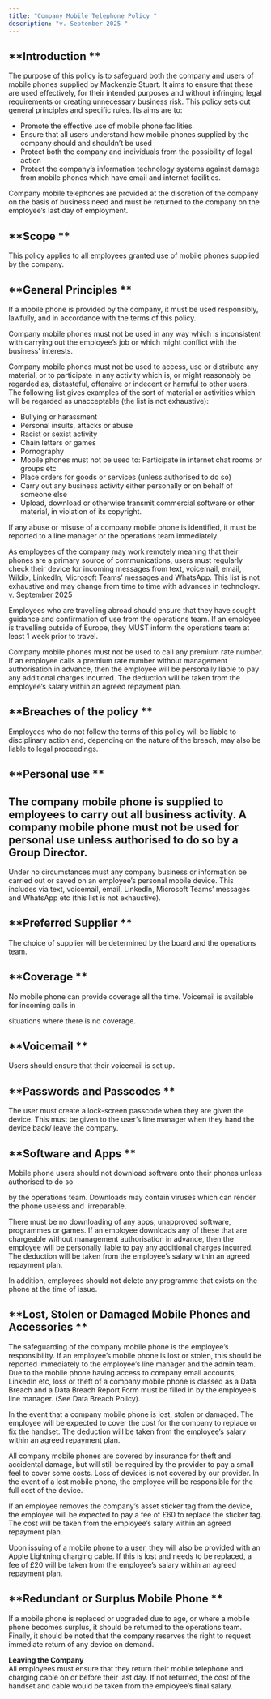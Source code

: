 ```yaml
---
title: "Company Mobile Telephone Policy "
description: "v. September 2025 "
---
```



## **Introduction **

The purpose of this policy is to safeguard both the company and users of mobile phones supplied by Mackenzie Stuart. It aims to ensure that these are used effectively, for their intended purposes and without infringing legal requirements or creating unnecessary business risk. This policy sets out general principles and specific rules. Its aims are to: 

- Promote the effective use of mobile phone facilities 
- Ensure that all users understand how mobile phones supplied by the company should and shouldn’t be used 
- Protect both the company and individuals from the possibility of legal action 
- Protect the company’s information technology systems against damage from mobile phones which have email and internet facilities. 

Company mobile telephones are provided at the discretion of the company on the basis of business need and must be returned to the company on the employee’s last day of employment. 

## **Scope **

This policy applies to all employees granted use of mobile phones supplied by the company. 

## **General Principles **

If a mobile phone is provided by the company, it must be used responsibly, lawfully, and in accordance with the terms of this policy. 

Company mobile phones must not be used in any way which is inconsistent with carrying out the employee’s job or which might conflict with the business’ interests. 

Company mobile phones must not be used to access, use or distribute any material, or to participate in any activity which is, or might reasonably be regarded as, distasteful, offensive or indecent or harmful to other users. The following list gives examples of the sort of material or activities which will be regarded as unacceptable (the list is not exhaustive): 

- Bullying or harassment 
- Personal insults, attacks or abuse 
- Racist or sexist activity 
- Chain letters or games 
- Pornography 
- Mobile phones must not be used to: Participate in internet chat rooms or groups etc 
- Place orders for goods or services (unless authorised to do so) 
- Carry out any business activity either personally or on behalf of someone else 
- Upload, download or otherwise transmit commercial software or other material, in violation of its copyright. 

If any abuse or misuse of a company mobile phone is identified, it must be reported to a line manager or the operations team immediately. 

As employees of the company may work remotely meaning that their phones are a primary source of communications, users must regularly check their device for incoming messages from text, voicemail, email, Wildix, LinkedIn, Microsoft Teams’ messages and WhatsApp. This list is not exhaustive and may change from time to time with advances in technology. v. September 2025 

Employees who are travelling abroad should ensure that they have sought guidance and confirmation of use from the operations team. If an employee is travelling outside of Europe, they MUST inform the operations team at least 1 week prior to travel. 

Company mobile phones must not be used to call any premium rate number. If an employee calls a premium rate number without management authorisation in advance, then the employee will be personally liable to pay any additional charges incurred. The deduction will be taken from the employee’s salary within an agreed repayment plan. 

## **Breaches of the policy **

Employees who do not follow the terms of this policy will be liable to disciplinary action and, depending on the nature of the breach, may also be liable to legal proceedings. 

## **Personal use **

## The company mobile phone is supplied to employees to carry out all business activity. A company mobile phone must not be used for personal use unless authorised to do so by a Group Director. 

Under no circumstances must any company business or information be carried out or saved on an employee’s personal mobile device. This includes via text, voicemail, email, LinkedIn, Microsoft Teams’ messages and WhatsApp etc (this list is not exhaustive). 

## **Preferred Supplier **

The choice of supplier will be determined by the board and the operations team. 

## **Coverage **

No mobile phone can provide coverage all the time. Voicemail is available for incoming calls in 

situations where there is no coverage. 

## **Voicemail **

Users should ensure that their voicemail is set up. 

## **Passwords and Passcodes **

The user must create a lock-screen passcode when they are given the device. This must be given to the user’s line manager when they hand the device back/ leave the company. 

## **Software and Apps **

Mobile phone users should not download software onto their phones unless authorised to do so 

by the operations team. Downloads may contain viruses which can render the phone useless and  irreparable. 

There must be no downloading of any apps, unapproved software, programmes or games. If an employee downloads any of these that are chargeable without management authorisation in advance, then the employee will be personally liable to pay any additional charges incurred. The deduction will be taken from the employee’s salary within an agreed repayment plan. 

In addition, employees should not delete any programme that exists on the phone at the time of issue. 

## **Lost, Stolen or Damaged Mobile Phones and Accessories **

The safeguarding of the company mobile phone is the employee’s responsibility. If an employee’s mobile phone is lost or stolen, this should be reported immediately to the employee’s line manager and the admin team. Due to the mobile phone having access to company email accounts, LinkedIn etc, loss or theft of a company mobile phone is classed as a Data Breach and a Data Breach Report Form must be filled in by the employee’s line manager. (See Data Breach Policy). 

In the event that a company mobile phone is lost, stolen or damaged. The employee will be expected to cover the cost for the company to replace or fix the handset. The deduction will be taken from the employee’s salary within an agreed repayment plan. 

All company mobile phones are covered by insurance for theft and accidental damage, but will still be required by the provider to pay a small feel to cover some costs. Loss of devices is not covered by our provider. In the event of a lost mobile phone, the employee will be responsible for the full cost of the device. 

If an employee removes the company’s asset sticker tag from the device, the employee will be expected to pay a fee of £60 to replace the sticker tag. The cost will be taken from the employee’s salary within an agreed repayment plan. 

Upon issuing of a mobile phone to a user, they will also be provided with an Apple Lightning charging cable. If this is lost and needs to be replaced, a fee of £20 will be taken from the employee’s salary within an agreed repayment plan. 

## **Redundant or Surplus Mobile Phone **

If a mobile phone is replaced or upgraded due to age, or where a mobile phone becomes surplus, it should be returned to the operations team. Finally, it should be noted that the company reserves the right to request immediate return of any device on demand. 

**Leaving the Company**\
All employees must ensure that they return their mobile telephone and charging cable on or before their last day. If not returned, the cost of the handset and cable would be taken from the employee’s final salary. 